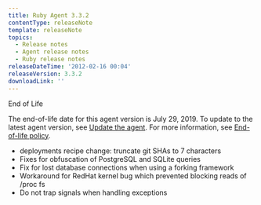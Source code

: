 ```yaml
---
title: Ruby Agent 3.3.2
contentType: releaseNote
template: releaseNote
topics:
  - Release notes
  - Agent release notes
  - Ruby release notes
releaseDateTime: '2012-02-16 00:04'
releaseVersion: 3.3.2
downloadLink: ''
---
```


<div id="watermark">
  End of Life
</div>

<div className="callout-important">
  <p>
    The end-of-life date for this agent version is July 29, 2019. To update to the latest agent version, see <a href="/docs/agents/manage-apm-agents/installation/update-new-relic-agent">Update the agent</a>. For more information, see <a href="/docs/agents/manage-apm-agents/maintenance/new-relic-agent-plugin-end-life-policy">End-of-life policy</a>.
  </p>
</div>

* deployments recipe change: truncate git SHAs to 7 characters
* Fixes for obfuscation of PostgreSQL and SQLite queries
* Fix for lost database connections when using a forking framework
* Workaround for RedHat kernel bug which prevented blocking reads of /proc fs
* Do not trap signals when handling exceptions
